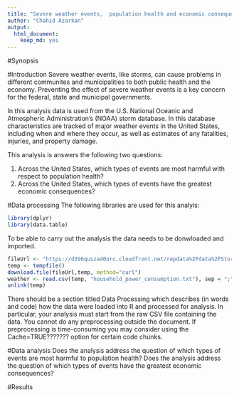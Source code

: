 ```yaml
---
title: "Severe weather events,  population health and economic consequences"
author: "Chahid Azarkan"
output: 
  html_document: 
    keep_md: yes
---
```


#Synopsis


#Introduction
Severe weather events, like storms, can cause problems in different communites and municipalities to both public health and the economy. Preventing the effect of severe weather events is a key concern for the federal, state and municipal governments.

In this analysis data is used from the U.S. National Oceanic and Atmospheric Administration's (NOAA) storm database. In this database characteristics are tracked of major weather events in the United States, including when and where they occur, as well as estimates of any fatalities, injuries, and property damage.

This analysis is answers the following two questions:

1. Across the United States, which types of events are most harmful with respect to population health?
2. Across the United States, which types of events have the greatest economic consequences?


#Data processing
The following libraries are used for this analyis:
```R
library(dplyr)
library(data.table)
```


To be able to carry out the analysis the data needs to be donwloaded and imported.
```R
fileUrl <- "https://d396qusza40orc.cloudfront.net/repdata%2Fdata%2FStormData.csv.bz2"
temp <- tempfile()
download.file(fileUrl,temp, method="curl")
weather <- read.csv(temp, "household_power_consumption.txt"), sep = ";")
unlink(temp)
```



There should be a section titled Data Processing which describes (in words and code) how the data were loaded into R and processed for analysis. In particular, your analysis must start from the raw CSV file containing the data. You cannot do any preprocessing outside the document. If preprocessing is time-consuming you may consider using the Cache=TRUE??????? option for certain code chunks.


#Data analysis
Does the analysis address the question of which types of events are most harmful to population health?
Does the analysis address the question of which types of events have the greatest economic consequences?


#Results







